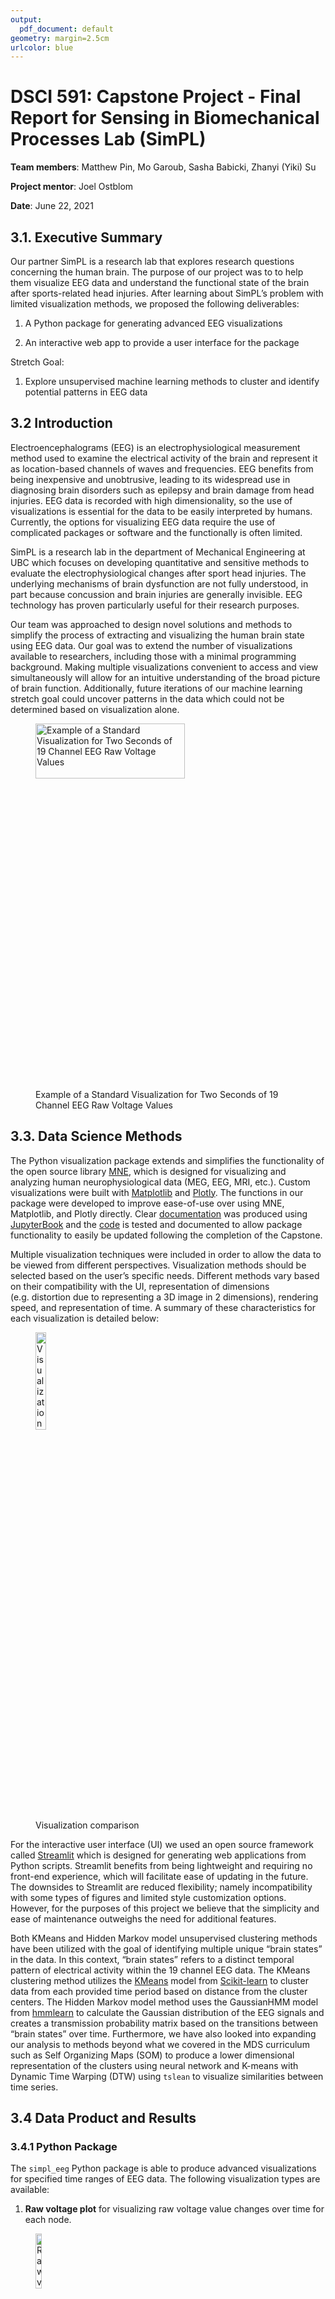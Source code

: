 ```yaml
---
output:
  pdf_document: default
geometry: margin=2.5cm
urlcolor: blue
---
```


# DSCI 591: Capstone Project - Final Report for Sensing in Biomechanical Processes Lab (SimPL)

**Team members**: Matthew Pin, Mo Garoub, Sasha Babicki, Zhanyi (Yiki) Su

**Project mentor**: Joel Ostblom

**Date**: June 22, 2021

## 3.1. Executive Summary

Our partner SimPL is a research lab that explores research questions concerning the human brain. The purpose of our project was to to help them visualize EEG data and understand the functional state of the brain after sports-related head injuries. After learning about SimPL's problem with limited visualization methods, we proposed the following deliverables:

1) A Python package for generating advanced EEG visualizations

2) An interactive web app to provide a user interface for the package

Stretch Goal:

1) Explore unsupervised machine learning methods to cluster and identify potential patterns in EEG data

## 3.2 Introduction

Electroencephalograms (EEG) is an electrophysiological measurement method used to examine the electrical activity of the brain and represent it as location-based channels of waves and frequencies. EEG benefits from being inexpensive and unobtrusive, leading to its widespread use in diagnosing brain disorders such as epilepsy and brain damage from head injuries. EEG data is recorded with high dimensionality, so the use of visualizations is essential for the data to be easily interpreted by humans. Currently, the options for visualizing EEG data require the use of complicated packages or software and the functionally is often limited.

SimPL is a research lab in the department of Mechanical Engineering at UBC which focuses on developing quantitative and sensitive methods to evaluate the electrophysiological changes after sport head injuries. The underlying mechanisms of brain dysfunction are not fully understood, in part because concussion and brain injuries are generally invisible. EEG technology has proven particularly useful for their research purposes.

Our team was approached to design novel solutions and methods to simplify the process of extracting and visualizing the human brain state using EEG data. Our goal was to extend the number of visualizations available to researchers, including those with a minimal programming background. Making multiple visualizations convenient to access and view simultaneously will allow for an intuitive understanding of the broad picture of brain function. Additionally, future iterations of our machine learning stretch goal could uncover patterns in the data which could not be determined based on visualization alone.

![Example of a Standard Visualization for Two Seconds of 19 Channel EEG Raw Voltage Values](images/viz_example.png){height=15% width=75%}

\newpage

## 3.3. Data Science Methods

The Python visualization package extends and simplifies the functionality of the open source library [MNE](https://mne.tools/stable/index.html), which is designed for visualizing and analyzing human neurophysiological data (MEG, EEG, MRI, etc.). Custom visualizations were built with [Matplotlib](https://matplotlib.org/) and [Plotly](https://plotly.com/). The functions in our package were developed to improve ease-of-use over using MNE, Matplotlib, and Plotly directly. Clear [documentation](https://ubc-mds.github.io/simpl_eeg_capstone/installation.html) was produced using [JupyterBook](https://jupyterbook.org/intro.html) and the [code](https://github.com/UBC-MDS/simpl_eeg_capstone) is tested and documented to allow package functionality to easily be updated following the completion of the Capstone.

Multiple visualization techniques were included in order to allow the data to be viewed from different perspectives. Visualization methods should be selected based on the user's specific needs. Different methods vary based on their compatibility with the UI, representation of dimensions (e.g. distortion due to representing a 3D image in 2 dimensions), rendering speed, and representation of time. A summary of these characteristics for each visualization is detailed below:

![Visualization comparison](images/comparison.png){ height=20% }

For the interactive user interface (UI) we used an open source framework called [Streamlit](https://streamlit.io/) which is designed for generating web applications from Python scripts. Streamlit benefits from being lightweight and requiring no front-end experience, which will facilitate ease of updating in the future. The downsides to Streamlit are reduced flexibility; namely incompatibility with some types of figures and limited style customization options. However, for the purposes of this project we believe that the simplicity and ease of maintenance outweighs the need for additional features.

Both KMeans and Hidden Markov model unsupervised clustering methods have been utilized with the goal of identifying multiple unique "brain states" in the data. In this context, "brain states" refers to a distinct temporal pattern of electrical activity within the 19 channel EEG data. The KMeans clustering method utilizes the [KMeans](https://scikit-learn.org/stable/modules/generated/sklearn.cluster.KMeans.html) model from [Scikit-learn](https://scikit-learn.org/stable/index.html) to cluster data from each provided time period based on distance from the cluster centers. The Hidden Markov model method uses the GaussianHMM model from [hmmlearn](https://hmmlearn.readthedocs.io/en/latest/) to calculate the Gaussian distribution of the EEG signals and creates a transmission probability matrix based on the transitions between "brain states" over time. Furthermore, we have also looked into expanding our analysis to methods beyond what we covered in the MDS curriculum such as Self Organizing Maps (SOM) to produce a lower dimensional representation of the clusters using neural network and K-means with Dynamic Time Warping (DTW) using `tslean` to visualize similarities between time series.

## 3.4 Data Product and Results

### 3.4.1 Python Package

The `simpl_eeg` Python package is able to produce advanced visualizations for specified time ranges of EEG data. The following visualization types are available:

\newpage

1) **Raw voltage plot** for visualizing raw voltage value changes over time for each node.

![Raw voltage plot](images/raw_voltage.png){ height=15% }

2) **2D topographic head map** for visualizing a topographic heatmap of the voltage values mapped to a 2D model of a skull.

![2D topographic head map](images/2d_head.png){ height=20% }

3) **3D head map** for visualizing a topographic heatmap of voltage values mapped to a 3D model of skull.

![3D topographic head map](images/3d_head){ height=20% }

\newpage

4) **3D brain map** for visualizing a topographic heatmap of interpolated voltage values mapped to their presumed position on a 3D model of a brain.

![3D topographic brain map](images/3d_brain.png){ height=18% }

5) **Connectivity plot** for visualizing pairwise connectivity measurements between nodes for specified time ranges.

![Connectivity plot](images/connectivity.png){ height=20% }

6) **Connectivity Circle** for generating an alternative perspective for visualizing pairwise connectivity measurements

![Connectivity circle plot](images/connectivity_circle.png){ height=20% }

With the exception of the Raw voltage plot, each visualization can be created as an animation to view changes over time or as a standalone plot. Detailed instructions on how to use the package can be found in our [documentation](https://ubc-mds.github.io/simpl_eeg_capstone/installation.html).


### 3.4.2 User Interface

In addition to the package we built an interactive web application to serve as a UI for the package. The UI requires no coding experience, and is made accessible by launching with a single command. It also has the benefit of providing all the main visualizations in one place, allowing for data to be easily examined from several different perspectives. Intuitive widgets and entry fields that allow for adjusting of the most widely used options in each package function make customization easy.

![Streamlit User Interface](images/ui.png)

### 3.4.2 Stretch goal

Although we have tried different approaches for the stretch goal, due to the limited time allocated to the stretch goal we haven't discovered any significant findings yet. However, we do think it would be useful to document all approaches we have tried so far to serve the partner as a good reference point to continue to work on the stretch goal in the future. Hence, we have decided to create a Jupyter notebook file for each approaches to outline the workflow from data preprocessing, model fitting to output visualization for each approaches. We have also included a section called `Next steps` in some applicable notebooks to let the partner know that there are some next steps potentially useful in finding the significant results but we haven't had time to implement yet, such as using rolling means and sliding windows as feature engineering or including a customized visualization function for visualizing clustering outcome.

## 3.5 Conclusions and Recommendations

Both main goals have been completed and the stretch goal has been partially completed. A full list of recommendations can be found in the [Product Enhancement Ideas GitHub issue](https://github.com/UBC-MDS/simpl_eeg_capstone/issues/142).

The package functionality allows for generation of all the figures laid out in our initial proposal with a variety of options available for fine-tuning and customization for each visualization method. Each figure has a unique combination of strengths and weaknesses which provide unique options regardless of what the researcher desires. We recommend to the partner to improve the package by adding further functionality such as offering additional file type support. 

The Streamlit UI has an intuitive and uncluttered interface that enables straightforward generation of any of these figures and allows for tweaking of most of our visualization options. We recommend for the partner to update the UI to allow users to specify custom data file paths from within the interface. We also recommend deploying the application as a publically hosted web application to allow for access without the installation of any local files, however, privacy and security of research data are potential hurdles in this process.

The stretch goal has been started but will require further development from the partner. Our progress so far has been exploring different unsupervised clustering methods. Our detailed notebooks provide a good overview of potential useful pre-processing steps, available models and outcome visualization methods for EEG clustering tasks. We recommend the partner continue the machine learning analysis from where we left off, particularly with the SOM method which we deem to be the most promising. 

\newpage

## References

Asgari, Shadnaz PhD1,2; Adams, Hadie MD3; Kasprowicz, Magdalena PhD4; Czosnyka, Marek PhD3,5; Smielewski, Peter PhD3; Ercole, Ari MB BChir, PhD6 Feasibility of Hidden Markov Models for the Description of Time-Varying Physiologic State After Severe Traumatic Brain Injury, Critical Care Medicine: November 2019 - Volume 47 - Issue 11 - p e880-e885 doi: 10.1097/CCM.0000000000003966
